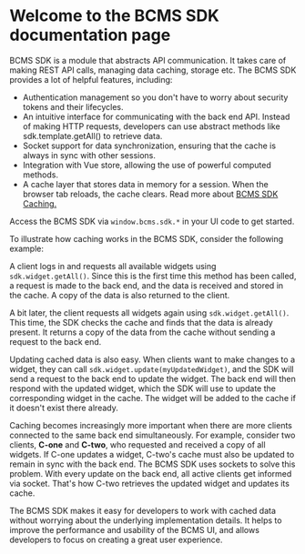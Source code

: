 # Welcome to the BCMS SDK documentation page

BCMS SDK is a module that abstracts API communication. It takes care of making REST API calls, managing data caching, storage etc.
The BCMS SDK provides a lot of helpful features, including:

- Authentication management so you don't have to worry about security tokens and their lifecycles.
- An intuitive interface for communicating with the back end API. Instead of making HTTP requests, developers can use abstract methods like sdk.template.getAll() to retrieve data.
- Socket support for data synchronization, ensuring that the cache is always in sync with other sessions.
- Integration with Vue store, allowing the use of powerful computed methods.
- A cache layer that stores data in memory for a session. When the browser tab reloads, the cache clears. Read more about [BCMS SDK Caching.](/improve/caching)

Access the BCMS SDK via ```window.bcms.sdk.*``` in your UI code to get started.

To illustrate how caching works in the BCMS SDK, consider the following example:

A client logs in and requests all available widgets using ```sdk.widget.getAll()```. Since this is the first time this method has been called, a request is made to the back end, and the data is received and stored in the cache. A copy of the data is also returned to the client.

A bit later, the client requests all widgets again using ```sdk.widget.getAll()```. This time, the SDK checks the cache and finds that the data is already present. It returns a copy of the data from the cache without sending a request to the back end.

Updating cached data is also easy. When clients want to make changes to a widget, they can call ```sdk.widget.update(myUpdatedWidget)```, and the SDK will send a request to the back end to update the widget. The back end will then respond with the updated widget, which the SDK will use to update the corresponding widget in the cache. The widget will be added to the cache if it doesn't exist there already.

Caching becomes increasingly more important when there are more clients connected to the same back end simultaneously.
For example, consider two clients, **C-one** and **C-two**, who requested and received a copy of all widgets.
If C-one updates a widget, C-two's cache must also be updated to remain in sync with the back end.
The BCMS SDK uses sockets to solve this problem.
With every update on the back end, all active clients get informed via socket.
That's how C-two retrieves the updated widget and updates its cache.

The BCMS SDK makes it easy for developers to work with cached data without worrying about the underlying implementation details.
It helps to improve the performance and usability of the BCMS UI, and allows developers to focus on creating a great user experience.
